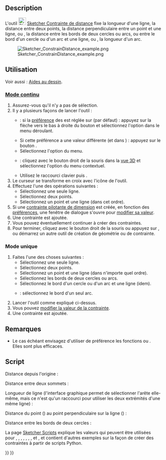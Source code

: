 <languages/>

{{Docnav/fr
|[[Sketcher_ConstrainDistanceY/fr|Contrainte distance en Y]]
|[[Sketcher_ConstrainRadiam/fr|Contrainte auto rayon/diamètre]]
|[[Sketcher_Workbench/fr|Atelier Sketcher]]
|IconL=Sketcher_ConstrainDistanceY.svg
|IconR=Sketcher_ConstrainRadiam.svg
|IconC=Workbench_Sketcher.svg
}}

{{GuiCommand/fr
|Name=Sketcher ConstrainDistance
|Name/fr=Sketcher Contrainte de distance
|MenuLocation=Esquisse → Contraintes d'esquisse → Contrainte de distance
|Workbenches=[[Sketcher_Workbench/fr|Sketcher]]
|Shortcut={{KEY|K}} {{KEY|D}}
|SeeAlso=[[Sketcher_ConstrainDistanceX/fr|Sketcher Contrainte distance en X]], [[Sketcher_ConstrainDistanceY/fr|Sketcher Contrainte distance en Y]]
}}

==Description==

L'outil [[Image:Sketcher_ConstrainDistance.svg|24px]] [[Sketcher_ConstrainDistance/fr|Sketcher Contrainte de distance]] fixe la longueur d'une ligne, la distance entre deux points, la distance perpendiculaire entre un point et une ligne, ou {{Version/fr|0.21}}, la distance entre les bords de deux cercles ou arcs, ou entre le bord d'un cercle ou d'un arc et une ligne, ou {{Version/fr|1.0}}, la longueur d'un arc.

[[Image:Sketcher_ConstrainDistance_example.png]]

<span id="Usage"></span>
==Utilisation==

Voir aussi : [[Sketcher_Workbench/fr#Aides_au_dessin|Aides au dessin]].

<span id="Continue_mode"></span>
===[[Sketcher_Workbench/fr#Modes_continus|Mode continu]]===

# Assurez-vous qu'il n'y a pas de sélection.
# Il y a plusieurs façons de lancer l'outil :
#* {{Version/fr|1.0}} : si la [[Sketcher_Preferences/fr#Général|préférence]] des {{MenuCommand|contraintes des dimensions}} est réglée sur {{Value|Outil unique}} (par défaut) : appuyez sur la flèche vers le bas à droite du bouton {{Button|[[Image:Sketcher_Dimension.svg||x16px]][[Image:Toolbar_flyout_arrow.svg|x16px]]}} et sélectionnez l'option {{MenuCommand|[[Image:Sketcher_ConstrainDistance.svg|16px]] Contrainte de distance}} dans le menu déroulant.
#* Si cette préférence a une valeur différente (et dans {{VersionMinus/fr|0.21}}) : appuyez sur le bouton {{Button|[[Image:Sketcher_ConstrainDistance.svg|16px]] [[Sketcher_ConstrainDistance/fr|Contrainte de distance]]}}.
#* Sélectionnez l'option {{MenuCommand|Esquisse → Contraintes d'esquisse → [[File:Sketcher_ConstrainDistance.svg|16px]] Contrainte de distance}} du menu.
#* {{Version/fr|1.0}} : cliquez avec le bouton droit de la souris dans la [[3D_view/fr|vue 3D]] et sélectionnez l'option {{MenuCommand|Dimension → [[Image:Sketcher_ConstrainDistance.svg|16px]] Contrainte de distance}} du menu contextuel.
#* Utilisez le raccourci clavier {{KEY|K}} puis {{KEY|D}}.
# Le curseur se transforme en croix avec l'icône de l'outil.
# Effectuez l'une des opérations suivantes :
#* Sélectionnez une seule ligne.
#* Sélectionnez deux points.
#* Sélectionnez un point et une ligne (dans cet ordre).
# Si une [[Sketcher_ToggleDrivingConstraint/fr|contrainte pilotante de dimension]] est créée, en fonction des [[Sketcher_Preferences/fr#Affichage|préférences]], une fenêtre de dialogue s'ouvre pour [[Sketcher_Workbench/fr#Modifier_les_contraintes|modifier sa valeur]].
# Une contrainte est ajoutée.
# Vous pouvez éventuellement continuer à créer des contraintes.
# Pour terminer, cliquez avec le bouton droit de la souris ou appuyez sur {{KEY|Échap}}, ou démarrez un autre outil de création de géométrie ou de contrainte.

<span id="Run-once_mode"></span>
===Mode unique===

# Faites l'une des choses suivantes :
#* Sélectionnez une seule ligne.
#* Sélectionnez deux points.
#* Sélectionnez un point et une ligne (dans n'importe quel ordre).
#* Sélectionnez les bords de deux cercles ou arcs.
#* Sélectionnez le bord d'un cercle ou d'un arc et une ligne (idem).
#* {{Version/fr|1.0}} : sélectionnez le bord d'un seul arc.
# Lancer l'outil comme expliqué ci-dessus.
# Vous pouvez [[Sketcher_Workbench/fr#Modifier_les_contraintes|modifier la valeur de la contrainte]].
# Une contrainte est ajoutée.

<span id="Notes"></span>
==Remarques==

* Le cas échéant envisagez d'utiliser de préférence les fonctions {{Button|[[File:Sketcher_ConstrainDistanceX.svg|16px]] [[Sketcher_ConstrainDistanceX/fr|Sketcher Contrainte distance en X]]}} ou {{Button|[[File:Sketcher_ConstrainDistanceY.svg|16px]] [[Sketcher_ConstrainDistanceY/fr|Sketcher Contrainte distance en Y]]}}. Elles sont plus efficaces.

<span id="Scripting"></span>
==Script==

Distance depuis l'origine :

{{Code|code=Sketch.addConstraint(Sketcher.Constraint('Distance', Edge, PointOfEdge, -1, 1, App.Units.Quantity('123.0 mm')))}}

Distance entre deux sommets :

{{Code|code=Sketch.addConstraint(Sketcher.Constraint('Distance', Edge1, PointOfEdge1, Edge2, PointOfEdge2, App.Units.Quantity('123.0 mm')))}}

Longueur de ligne (l'interface graphique permet de sélectionner l'arête elle-même, mais ce n'est qu'un raccourci pour utiliser les deux extrémités d'une même ligne) :

{{Code|code=Sketch.addConstraint(Sketcher.Constraint('Distance', Line, 1, Line, 2, App.Units.Quantity('123.0 mm')))}}

Distance du point ({{incode|Edge, PointOfEdge}}) au point perpendiculaire sur la ligne ({{incode|Line}}) :

{{Code|code=Sketch.addConstraint(Sketcher.Constraint('Distance', Edge, PointOfEdge, Line, 0, App.Units.Quantity('123.0 mm')))}}

Distance entre les bords de deux cercles :

{{Code|code=Sketch.addConstraint(Sketcher.Constraint('Distance', Circle1, 0, Circle2, 0, App.Units.Quantity('123.0 mm')))}}

La page [[Sketcher_scripting/fr|Sketcher Scripts]] explique les valeurs qui peuvent être utilisées pour {{incode|Edge}}, {{incode|Edge1}}, {{incode|Edge2}}, {{incode|PointOfEdge}}, {{incode|PointOfEdge1}}, {{incode|PointOfEdge2}}, {{incode|Ligne}}, {{incode|Cercle1}} et {{incode|Cercle2}}, et contient d'autres exemples sur la façon de créer des contraintes à partir de scripts Python.


{{Docnav/fr
|[[Sketcher_ConstrainDistanceY/fr|Contrainte distance en Y]]
|[[Sketcher_ConstrainRadiam/fr|Contrainte auto rayon/diamètre]]
|[[Sketcher_Workbench/fr|Atelier Sketcher]]
|IconL=Sketcher_ConstrainDistanceY.svg
|IconR=Sketcher_ConstrainRadiam.svg
|IconC=Workbench_Sketcher.svg
}}

{{Sketcher_Tools_navi{{#translation:}}}}
{{Userdocnavi{{#translation:}}}}